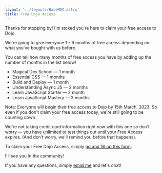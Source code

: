 ```yaml
---
layout: '../layouts/BaseMDX.astro'
title: Free Dojo Access
---
```



Thanks for stopping by! I'm stoked you're here to claim your free access to Dojo.

We're going to give everyone 1 - 6 months of free access depending on what you've bought with us before.

You can tell how many months of free access you have by adding up the number of months in the list below!

- Magical Dev School — 1 month
- Essential CSS — 1 months
- Build and Deploy — 1 month
- Understanding Async JS — 2 months
- Learn JavaScript Starter — 2 month
- Learn JavaScript Mastery — 3 months

Note: Everyone will begin their free access to Dojo by 15th March, 2023. So even if you don't claim your free access today, we're still going to be counting down.

We're not taking credit card information right now with this one so don't worry — you have unlimited to test things out until your Free Access expires. (And don't worry, we'll remind you before that happens).

To claim your Free Dojo Access, simply [go and fill up this form](https://forms.gle/oeikdXvPbMi23t2y8).

I'll see you in the community!

If you have any questions, simply [email me](/contact) and let's chat!
